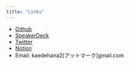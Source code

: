 ```yaml
---
title: "Links"
---
```


- [Github](https://github.com/Hanazawa-Kaede)
- [SpeakerDeck](https://speakerdeck.com/kaede_econ03)
- [Twitter](https://twitter.com/kaede_econ)
- [Notion](https://chief-dollar-d6d.notion.site/549dd0c9b27d4864a79be149c8634e06?v=07968781e3f14accb2f28854a2add7e9&pvs=4)
- Email: kaedehana2[アットマーク]gmail.com